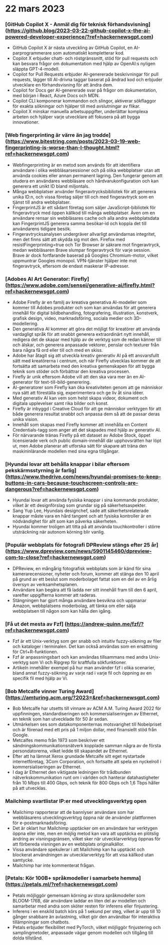 

<CallToAction />

<Steps>

# 22 mars 2023

### [GitHub Copilot X - Anmäl dig för teknisk förhandsvisning] (https://github.blog/2023-03-22-github-copilot-x-the-ai-powered-developer-experience/?ref=hackernewsgpt.com)

- GitHub Copilot X är nästa utveckling av GitHub Copilot, en AI-parprogrammerare som automatiskt kompletterar kod.
- Copilot X erbjuder chatt- och röstgränssnitt, stöd för pull requests och kan besvara frågor om dokumentation med hjälp av OpenAI:s nyligen släppta GPT-4-modell.
- Copilot for Pull Requests erbjuder AI-genererade beskrivningar för pull requests, lägger till AI-drivna taggar baserat på ändrad kod och erbjuder utvecklare en förhandsvisning för att ändra dem.
- Copilot for Docs ger AI-genererade svar på frågor om dokumentation, med början i React, Azure Docs och MDN.
- Copilot CLI komponerar kommandon och slingor, aktiverar sökflaggor för exakta sökningar och hjälper till med avslutningar av flikar.
- Copilot X minskar manuella arbetsuppgifter, underlättar komplexa arbeten och hjälper varje utvecklare att fokusera på att bygga innovationer.

### [Web fingerprinting är värre än jag trodde] (https://www.bitestring.com/posts/2023-03-19-web-fingerprinting-is-worse-than-I-thought.html?ref=hackernewsgpt.com)

- Webfingerprinting är en metod som används för att identifiera användare i olika webbläsarsessioner och på olika webbplatser utan att använda cookies eller annan permanent lagring. Den fungerar genom att studera en användares webbläsare och hårdvarukonfiguration och kan generera ett unikt ID bland miljontals.
- Många webbplatser använder fingeravtrycksbibliotek för att generera unika ID:n, och vissa företag säljer till och med fingeravtryck som en tjänst till andra webbplatser.
- FingerprintJS är ett sådant företag som säljer JavaScript-bibliotek för fingeravtryck med öppen källkod till många webbplatser. Även om en användare rensar sin webbläsares cache och alla andra webbplatsdata kan FingerprintJS generera samma besökar-id och koppla det till användarens tidigare besök.
- Fingeravtrycksanalysen undergräver allvarligt användarnas integritet, men det finns sätt att skydda sig mot den. Firefox med resistFingerprinting=true och Tor Browser är säkrare mot fingeravtryck, medan webbläsaren Brave slumpar fingeravtryck för varje session. Brave är dock fortfarande baserad på Googles Chromium-motor, vilket uppmuntrar Googles monopol. VPN-tjänster hjälper inte mot fingeravtryck, eftersom de endast maskerar IP-adresser.

### [Adobes AI Art Generator: Firefly] (https://www.adobe.com/sensei/generative-ai/firefly.html?ref=hackernewsgpt.com)

- Adobe Firefly är en familj av kreativa generativa AI-modeller som kommer till Adobes produkter och som kan användas för att generera innehåll för digital bildbehandling, fotografering, illustration, konstverk, grafisk design, video, marknadsföring, sociala medier och 3D-modellering.
- Den generativa AI kommer att göra det möjligt för kreatörer att använda vardagligt språk för att snabbt generera extraordinärt nytt innehåll, redigera det de skapar med hjälp av de verktyg som de redan känner till och älskar, och generera anpassade vektorer, penslar och texturer från bara några få ord eller till och med en skiss.
- Adobe har åtagit sig att utveckla kreativ generativ AI på ett ansvarsfullt sätt med kreatörerna i centrum, och när Firefly utvecklas kommer de att fortsätta att samarbeta med den kreativa gemenskapen för att bygga teknik som stöder och förbättrar den kreativa processen.
- Firefly är unik eftersom Adobe vill att den ska vara mer än en AI-generator för text-till-bild-generering.
- AI-generatorer som Firefly kan öka kreativiteten genom att ge människor nya sätt att föreställa sig, experimentera och ge liv åt sina idéer.
- Med generativ AI kan vem som helst skapa videor, dokument och digitala upplevelser samt rika bilder och konst.
- Firefly är inbyggd i Creative Cloud för att ge människor verktygen för att både generera resultat snabbt och anpassa dem så att de passar deras unika vision.
- Innehåll som skapas med Firefly kommer att innehålla en Content Credentials-tagg som anger att det skapades med hjälp av generativ AI.
- För närvarande tränas Firefly på ett dataset av Adobe Stock, öppet licensierade verk och public domain-innehåll där upphovsrätten har löpt ut, men Adobe planerar att utforska sätt för skapare att träna den maskininlärande modellen med sina egna tillgångar.

### [Hyundai lovar att behålla knappar i bilar eftersom pekskärmsstyrning är farlig] (https://www.thedrive.com/news/hyundai-promises-to-keep-buttons-in-cars-because-touchscreen-controls-are-dangerous?ref=hackernewsgpt.com)

- Hyundai lovar att använda fysiska knappar i sina kommande produkter, vilket är ett designförslag som grundar sig på säkerhetsaspekter.
- Sang Yup Lee, Hyundais designchef, sade att säkerhetsrelaterade knappar måste vara en hård tangent och att fysiska kontroller är en nödvändighet för allt som kan påverka säkerheten.
- Hyundai kommer troligen att titta på att använda touchkontroller i större utsträckning när autonom körning blir vanlig.

### [Populär webbplats för fotografi DPReview stängs efter 25 år] (https://www.dpreview.com/news/5901145460/dpreview-com-to-close?ref=hackernewsgpt.com)

- DPReview, en mångårig fotografisk webbplats som är känd för sina kamerarecensioner, nyheter och forum, kommer att stänga den 10 april på grund av ett beslut som moderbolaget fattat som en del av en årlig översyn av verksamhetsplanen.
- Användare kan begära att få ladda ner sitt innehåll fram till den 6 april, varefter uppgifterna kommer att raderas.
- Stängningen har gjort många användare besvikna och uppmanar Amazon, webbplatsens moderbolag, att tänka om eller sälja webbplatsen till någon som kan hålla den igång.

### [Få ut det mesta av Fzf] (https://andrew-quinn.me/fzf/?ref=hackernewsgpt.com)

- Fzf är ett Unix-verktyg som ger snabb och intuitiv fuzzy-sökning av filer och kataloger i terminalen. Det kan också användas som en ersättning för Ctrl+R-funktionen.
- Fzf är anpassningsbart och kan användas tillsammans med andra Unix-verktyg som Vi och Ripgrep för kraftfulla sökfunktioner.
- Artikeln innehåller exempel på hur man använder fzf i olika scenarier, bland annat fuzzy-sökning av varje rad i varje fil och öppning av en specifik fil med hjälp av Vi.

### [Bob Metcalfe vinner Turing Award] (https://amturing.acm.org/?2023=&ref=hackernewsgpt.com)

- Bob Metcalfe har utsetts till vinnare av ACM A.M. Turing Award 2022 för uppfinningen, standardiseringen och kommersialiseringen av Ethernet, en teknik som han utvecklade för 50 år sedan.
- Utmärkelsen ses som datakomponenternas motsvarighet till Nobelpriset och är förenad med ett pris på 1 miljon dollar, med finansiellt stöd från Google.
- Metcalfes memo från 1973 som beskriver ett sändningskommunikationsnätverk kopplade samman några av de första persondatorerna, vilket ledde till skapandet av Ethernet.
- Efter att ha lämnat Xerox grundade Metcalfe sitt eget nystartade internetföretag, 3Com Corporation, och fortsatte att spela en nyckelroll i kommersialiseringen av Ethernet.
- I dag är Ethernet den viktigaste ledningen för trådbunden nätverkskommunikation runt om i världen och hanterar datahastigheter från 10 Mbps till 400 Gbps, och teknik för 800 Gbps och 1,6 Tbps håller på att utvecklas.

### Mailchimp svartlistar IP:er med utvecklingsverktyg open

- Mailchimp rapporterar att de bannlyser användare som har webbläsarens utvecklingsverktyg öppna när de använder plattformen för e-postmarknadsföring.
- Det är oklart hur Mailchimp upptäcker om en användare har verktygen öppna eller inte, men en möjlig metod kan vara att upptäcka en plötslig ändring av visningsgränsen, vilket sker när utvecklarverktyg öppnas för att förbereda visningen av en webbplats originalkällor.
- Vissa användare spekulerar i att Mailchimp kan ha upptäckt och blockerat användningen av utvecklarverktyg för att visa källkod utan samtycke.
- Mailchimp har inte kommenterat frågan.

### [Petals: Kör 100B+ språkmodeller i samarbete hemma] (https://petals.ml/?ref=hackernewsgpt.com)

- Petals möjliggör gemensam körning av stora språkmodeller som BLOOM-176B, där användare laddar en liten del av modellen och samarbetar med andra som sköter resten för inferens eller finjustering.
- Inferens i en enskild batch körs på 1 sekund per steg, vilket är upp till 10 gånger snabbare än avlastning, vilket gör den användbar för interaktiva tillämpningar som chatbots.
- Petals erbjuder flexibilitet med PyTorch, vilket möjliggör finjustering och samplingmetoder, anpassade vägar genom modellen och tillgång till dolda tillstånd.

</Steps>
